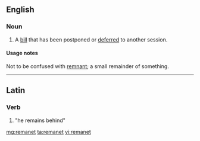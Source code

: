 ==English==

===Noun===
{{en-noun}}

# {{context|British|legal|Parliament}} A [[bill]] that has been postponed or [[deferred]] to another session.

====Usage notes====
Not to be confused with [[remnant]]; a small remainder of something.

----

==Latin==

===Verb===
{{la-verb-form|remanet}}

# {{conjugation of|remaneo|remaneō|3|s|pres|act|ind|lang=la}} "<span title="he, she or it">he</span> remains&nbsp;behind"

[[mg:remanet]]
[[ta:remanet]]
[[vi:remanet]]